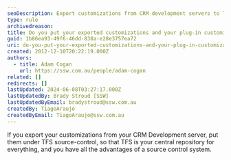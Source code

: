 ```yaml
---
seoDescription: Export customizations from CRM development servers to TFS source control, ensuring a centralized repository with versioning and collaboration benefits.
type: rule
archivedreason:
title: Do you put your exported customizations and your plug-in customization under source-control during deployment?
guid: 1b86ea93-49f6-46dd-838a-e28e3757ea72
uri: do-you-put-your-exported-customizations-and-your-plug-in-customization-under-source-control-during-deployment
created: 2012-12-10T20:22:19.000Z
authors:
  - title: Adam Cogan
    url: https://ssw.com.au/people/adam-cogan
related: []
redirects: []
lastUpdated: 2024-06-08T03:27:17.000Z
lastUpdatedBy: Brady Stroud [SSW]
lastUpdatedByEmail: bradystroud@ssw.com.au
createdBy: TiagoAraujo
createdByEmail: TiagoAraujo@ssw.com.au
---
```


If you export your customizations from your CRM Development server, put them under TFS source-control, so that TFS is your central repository for everything, and you have all the advantages of a source control system.
